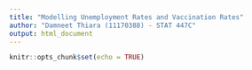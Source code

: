 ```yaml
---
title: "Modelling Unemployment Rates and Vaccination Rates"
author: "Damneet Thiara (11170388) - STAT 447C"
output: html_document
---
```


```r
knitr::opts_chunk$set(echo = TRUE)
```




